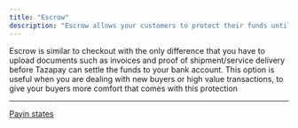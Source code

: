 ```yaml
---
title: "Escrow"
description: "Escrow allows your customers to protect their funds until certain conditions are met, typically, the delivery of goods/services. The verification of goods/service delivery is done by Tazapay."
---
```


Escrow is similar to checkout with the only difference that you have to upload documents such as invoices and proof of shipment/service delivery before Tazapay can settle the funds to your bank account. This option is useful when you are dealing with new buyers or high value transactions, to give your buyers more comfort that comes with this protection

***

[Payin states](/docs/payin-states)
